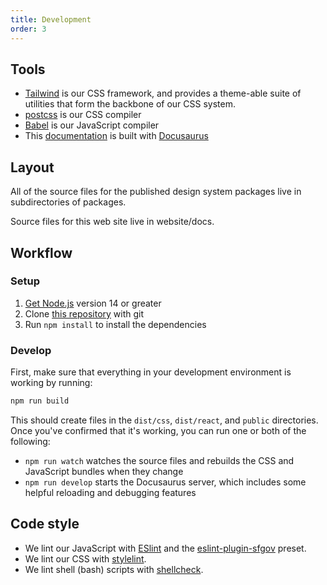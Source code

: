 ```yaml
---
title: Development
order: 3
---
```



## Tools

- [Tailwind](https://tailwindcss.com/) is our CSS framework, and provides a
  theme-able suite of utilities that form the backbone of our CSS system.
- [postcss] is our CSS compiler
- [Babel] is our JavaScript compiler
- This [documentation](./documentation) is built with [Docusaurus]

## Layout

All of the source files for the published design system packages live in
subdirectories of <GitHubFileLink>packages</GitHubFileLink>.

Source files for this web site live in <GitHubFileLink>website/docs</GitHubFileLink>.

## Workflow

### Setup

1. [Get Node.js] version 14 or greater
1. Clone <a href={repoUrl}>this repository</a> with git
1. Run `npm install` to install the dependencies

### Develop

First, make sure that everything in your development environment
is working by running:

```sh
npm run build
```

This should create files in the `dist/css`, `dist/react`, and
`public` directories. Once you've confirmed that it's working,
you can run one or both of the following:

- `npm run watch` watches the source files and rebuilds the CSS and JavaScript
  bundles when they change
- `npm run develop` starts the Docusaurus server, which includes some helpful
  reloading and debugging features

## Code style

- We lint our JavaScript with [ESlint] and the [eslint-plugin-sfgov] preset.
- We lint our CSS with [stylelint][].
- We lint shell (bash) <GitHubFileLink>scripts</GitHubFileLink> with
  [shellcheck][].

[babel]: https://babeljs.io/
[docusaurus]: https://docusaurus.io/
[eslint]: https://eslint.org/
[eslint-plugin-sfgov]: https://github.com/SFDigitalServices/eslint-plugin-sfgov
[get node.js]: https://nodejs.org/en/download/
[postcss]: https://postcss.org/
[shellcheck]: https://www.shellcheck.net/
[stylelint]: https://stylelint.io/
[tailwind]: https://tailwindcss.com/
